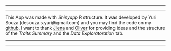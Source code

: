 

___________________________________________________________________________________________________

___________________________________________________________________________________________________

This App was made with *Shinyapp* R structure. It was developed by Yuri Souza (desouza.s.yuri@gmail.com) and you may find the code on my [github](https://github.com/souzayuri/ReSeed). 
I want to thank [Jiena](https://github.com/jienagu/D3_folded_charts) and [Oliver](https://olivermelallen.com/) for providing ideas and the structure of the *Traits Summary* and the *Data Exploratoration* tab. 

___________________________________________________________________________________________________

___________________________________________________________________________________________________